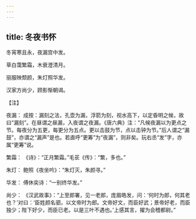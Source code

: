 ```yaml
---
---
---
```

title: 冬夜书怀
---




冬宵寒且永，夜漏宫中发。

草白霭繁霜，木衰澄清月。

丽服映颓颜，朱灯照华发。

汉家方尚少，顾影惭朝谒。

【注】

夜漏： 成按：漏刻之法，孔壶为漏，浮箭为刻，视水高下，以定昏明之候，故曰“漏刻”。在昼谓之昼漏，入夜谓之夜漏。《唐六典》注：“凡候夜漏以为更点之节。每夜分为五更，每更分为五点。更以击鼓为节，点以击钟为节。”后人谓之“漏鼓”，亦谓之“漏声”是也。若直呼“更筹”为“夜漏”，则非矣。玩右丞“发”字，亦属“更筹”说。

繁霜： 《诗》：“正月繁霜。”毛苌《传》：“繁，多也。”

朱灯： 鲍照《夜坐吟》：“朱灯灭，朱颜寻。”

华发： 傅休奕诗：“一别终华发。”

尚少： 《汉武故事》：“上至郎署，见一老郎，庞眉皓发，问：‘何时为郎，何其老也？’对曰：‘臣姓颜名驷，以文帝时为郎。文帝好文，而臣好武；景帝好老，而臣独少；陛下好少，而臣已老。以是三叶不遇也。’上感其言，擢为会稽都尉。”